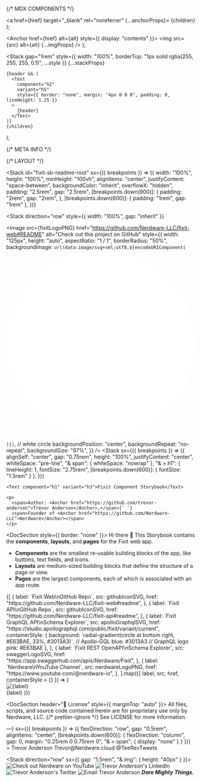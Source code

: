 
{/* MDX COMPONENTS */}

  <a href={href} target="_blank" rel="noreferrer" {...anchorProps}>
    {children}
  </a>
);

  <Anchor href={href} alt={alt} style={{ display: "contents" }}>
    <img src={src} alt={alt} {...imgProps} />
  </Anchor>
);

  <Stack
    gap="1rem"
    style={{ width: "100%", borderTop: "1px solid rgba(255, 255, 255, 0.1)", ...style }}
    {...stackProps}
  >
    {header && (
      <Text
        component="h2"
        variant="h5"
        style={{ border: "none", margin: "4px 0 0 0", padding: 0, lineHeight: 1.25 }}
      >
        {header}
      </Text>
    )}
    {children}
  </Stack>
);

{/* META INFO */}

<Meta title="Welcome README" />

{/* LAYOUT */}

<Stack
  id="fixit-sb-readme-root"
  sx={({ breakpoints }) => ({
    width: "100%",
    height: "100%",
    minHeight: "100vh",
    alignItems: "center",
    justifyContent: "space-between",
    backgroundColor: "inherit",
    overflowX: "hidden",
    padding: "2.5rem",
    gap: "2.5rem",
    [breakpoints.down(900)]: { padding: "2rem", gap: "2rem",  },
    [breakpoints.down(600)]: { padding: "1rem", gap: "1rem" },
  })}
>

<Stack
  direction="row"
  style={{ width: "100%", gap: "inherit" }}
>
  <Image
    src={fixitLogoPNG}
    href="https://github.com/Nerdware-LLC/fixit-web#README"
    alt="Check out this project on GitHub"
    style={{
      width: "125px",
      height: "auto",
      aspectRatio: "1 / 1",
      borderRadius: "50%",
      backgroundImage: `url(data:image/svg+xml;utf8,${encodeURIComponent(
        `<svg xmlns="http://www.w3.org/2000/svg" viewBox="0 0 100 100">
          <circle cx="50" cy="50" r="50" fill="white" />
        </svg>`
      )})`, // white circle
      backgroundPosition: "center",
      backgroundRepeat: "no-repeat",
      backgroundSize: "97%",
    }}
  />
  <Stack
    sx={({ breakpoints }) => ({
      alignSelf: "center",
      gap: "0.75rem",
      height: "100%",
      justifyContent: "center",
      whiteSpace: "pre-line",
      "& span": { whiteSpace: "nowrap" },
      "& > h1": {
        lineHeight: 1,
        fontSize: "2.75rem",
        [breakpoints.down(600)]: { fontSize: "1.5rem" }
      },
    })}
  >
    <Text component="h1" variant="h3">Fixit Component Storybook</Text>

    <p>
      <span>Author: <Anchor href="https://github.com/trevor-anderson">Trevor Anderson</Anchor>,</span>{` `}
      <span>Founder of <Anchor href="https://github.com/Nerdware-LLC">Nerdware</Anchor></span>
    </p>

  </Stack>
</Stack>

<DocSection style={{ border: "none" }}>
  Hi there 👋 This Storybook contains the <b>components</b>, <b>layouts</b>, and <b>pages</b> for the Fixit
  web app.

<ul style={{ margin: 0 }}>
  <li>
    <b>Components</b> are the smallest re-usable building blocks of the app, like buttons, text
    fields, and icons.
  </li>
  <li>
    <b>Layouts</b> are medium-sized building blocks that define the structure of a page or view.
  </li>
  <li>
    <b>Pages</b> are the largest components, each of which is associated with an app route.
  </li>
</ul>

  </DocSection>

<DocSection header="🔗 Quick Links" gap="1.5rem">
  <Stack
    direction="row"
    style={{
      maxWidth: "1000px",
      alignSelf: "center",
      gap: "1.5rem 1rem",
      flexWrap: "wrap",
      alignItems: "center",
      justifyContent: "space-evenly",
    }}
  >
    {[
      {
        label: `Fixit Web\nGitHub Repo`,
        src: githubIconSVG,
        href: "https://github.com/Nerdware-LLC/fixit-web#readme",
      },
      {
        label: `Fixit API\nGitHub Repo`,
        src: githubIconSVG,
        href: "https://github.com/Nerdware-LLC/fixit-api#readme",
      },
      {
        label: `Fixit GraphQL API\nSchema Explorer`,
        src: apolloGraphqlSVG,
        href: "https://studio.apollographql.com/public/fixit/variant/current",
        containerStyle: {
          background: `radial-gradient(circle at bottom right, #E63BAE, 33%, #3013A3)`,
          // Apollo-GQL blue:   #3013A3
          // GraphQL logo pink: #E63BAE
        },
      },
      {
        label: `Fixit REST OpenAPI\nSchema Explorer`,
        src: swaggerLogoSVG,
        href: "https://app.swaggerhub.com/apis/Nerdware/Fixit",
      },
      {
        label: `Nerdware\nYouTube Channel`,
        src: nerdwareLogoPNG,
        href: "https://www.youtube.com/@nerdware-io",
      },
    ].map(({ label, src, href, containerStyle = {} }) => (
      <Stack
        key={label}
        component="a"
        href={href}
        alt={label}
        target="_blank"
        rel="noreferrer"
        style={{
          gap: "0.5rem",
          alignItems: "center",
          width: "9rem",
        }}
      >
        <div
          style={{
            width: "65px",
            height: "65px",
            borderRadius: "50%",
            display: "grid",
            placeItems: "center",
            ...containerStyle,
          }}
        >
          <img src={src} alt={label} style={{ width: "100%", height: "auto" }} />
        </div>
        <Text
          variant="subtitle2"
          style={{
            textAlign: "center",
            whiteSpace: "pre-line",
            color: "#029CFD",
            lineHeight: 1.35,
          }}
        >
          {label}
        </Text>
      </Stack>
    ))}
  </Stack>
</DocSection>

<DocSection header="📝 License" style={{ marginTop: "auto" }}>
  <span>
    All files, scripts, and source code contained herein are for proprietary use only by Nerdware,
    LLC.
  </span>
  <span>
    {/* prettier-ignore */}
    See <Anchor href="https://raw.githubusercontent.com/Nerdware-LLC/fixit-api/main/LICENSE?token=GHSAT0AAAAAACNMYXYE3P3MCJON2YGKRFQCZNWLHXQ">
      LICENSE
    </Anchor> for more information.
  </span>
</DocSection>

<DocSection header="💬 Contact" alignItems="center">
  <Stack
    divider={<span style={{ color: "#C9CDCF" }}>—</span>}
    sx={({ breakpoints }) => ({
      flexDirection: "row",
      gap: "0.5rem",
      alignItems: "center",
      [breakpoints.down(600)]: {
        flexDirection: "column",
        gap: 0,
        margin: "0.25rem 0 0.75rem 0",
        "& > span": { display: "none" }
      }
    })}
  >
    <Text>Trevor Anderson</Text>
    <Anchor href="mailto:trevor@nerdware.cloud">Trevor@Nerdware.cloud</Anchor>
    <Anchor href="https://twitter.com/teerevtweets">@TeeRevTweets</Anchor>
  </Stack>

  <Stack direction="row" sx={{ gap: "1.5rem", "& img": { height: "40px" } }}>
    <Image
      src={youtubeIconSVG}
      href="https://www.youtube.com/@nerdware-io"
      alt="Check out Nerdware on YouTube"
    />
    <Image
      src={linkedInIconSVG}
      href="https://www.linkedin.com/in/meet-trevor-anderson/"
      alt="Trevor Anderson's LinkedIn"
    />
    <Image
      src={twitterIconSVG}
      href="https://twitter.com/TeeRevTweets"
      alt="Trevor Anderson's Twitter"
    />
    <Image
      src={emailIconSVG}
      href="mailto:trevor@nerdware.cloud"
      alt="Email Trevor Anderson"
    />
  </Stack>
  <Anchor href="https://www.youtube.com/watch?v=GO5FwsblpT8">
    <strong>
      <i>Dare Mighty Things.</i>
    </strong>
  </Anchor>
</DocSection>

</Stack>

<style>
  {`

  div#storybook-docs {
    width: 100vw;
    height: 100vh;
    padding: 0;
    display: block;
    overflow-x: hidden;

    /***** SCROLLBAR STYLES: *****/

    &::-webkit-scrollbar {
      display: block;
    }
    &::-webkit-scrollbar-thumb {
      background-color: rgba(255, 255, 255, 0.12);
      box-shadow: inset 0 0 0.05rem 0.05rem rgba(255, 255, 255, 0.12);
    }
    &::-webkit-scrollbar-track {
      background-color: #121212;
      box-shadow: inset 0 0 0.1rem 0.5rem #121212;
    }

    /***** GLOBAL STYLE DEFAULTS: *****/

    & * {
      box-sizing: border-box;
      font-family: "Roboto", sans-serif;
      -webkit-text-size-adjust: 100%;
      -webkit-font-smoothing: antialiased;
      -moz-osx-font-smoothing: grayscale;
    }

    & p,h1,h2,h3,h4,h5,h6 {
      margin: 0;
      color: #C9CDCF;
    }

    & p {
      font-size: 1rem;
    }

    & img,svg {
      object-fit: contain;
      max-width: 150px;

      @media (max-width: 600px) {
        max-width: 100px;
      }
    }

    & a {
      &:hover {
        cursor: pointer;
      }
      & * {
        &:hover {
          cursor: pointer;
        }
      }
    }

    /***** STYLES FOR SB'S OUTER WRAPPER *****/

    & > div.sbdocs-wrapper {
      min-width: 100%;
      min-height: 100%;
      padding: 0;
      display: block;
      overflow-x: hidden;

      /***** STYLES FOR SB'S INNER/CONTENT WRAPPER *****/

      & > div.sbdocs-content {
        width: 100%;
        min-width: 100%;
        height: 100%;
        min-height: 100%;
        padding: 0;
        display: block;
        overflow-x: hidden;
        background-color: inherit;
      }

      /***** RM SB'S BUILT-IN ToC: *****/

      & > div:nth-of-type(2) {
        display: none;
      }
    }
  }

  `}
</style>
